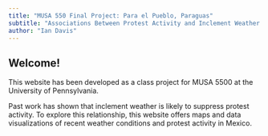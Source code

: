 ```yaml
---
title: "MUSA 550 Final Project: Para el Pueblo, Paraguas"
subtitle: "Associations Between Protest Activity and Inclement Weather in Mexico"
author: "Ian Davis"
---
```


## Welcome!

::: {.callout-note}
This website has been developed as a class project for MUSA 5500 at the University of Pennsylvania. 
:::

Past work has shown that inclement weather is likely to suppress protest activity. To explore this relationship, this website offers maps and data visualizations of recent weather conditions and protest activity in Mexico.


